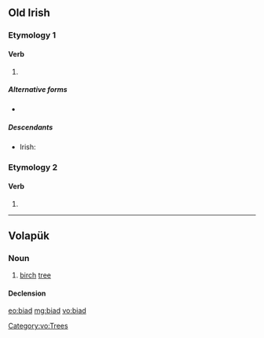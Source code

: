 {{also|bíad}}

==Old Irish==

===Etymology 1===
====Verb====
{{head|sga|verb form|head=·biad}}

# {{conjugation of|at·tá||3|s|cond|lang=sga}}

=====Alternative forms=====
* {{l|sga|·bíad}}

=====Descendants=====
* Irish: {{l|ga|bheadh}}

===Etymology 2===
====Verb====
{{head|sga|verb form|head=·biad}}

# {{conjugation of|benaid||3|s|cond|lang=sga}}

----

==Volapük==

===Noun===
{{vo-noun}}

# [[birch]] [[tree]]

====Declension====
{{vo-decl-noun}}

[[Category:vo:Trees]]

[[eo:biad]]
[[mg:biad]]
[[vo:biad]]